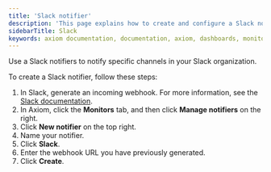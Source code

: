```yaml
---
title: 'Slack notifier'
description: 'This page explains how to create and configure a Slack notifier.'
sidebarTitle: Slack
keywords: axiom documentation, documentation, axiom, dashboards, monitors, notifiers, slack, email, pagerduty, webhook, opsgenie, discord, discord webhook
---
```


Use a Slack notifiers to notify specific channels in your Slack organization.

To create a Slack notifier, follow these steps:

1. In Slack, generate an incoming webhook. For more information, see the [Slack documentation](https://api.slack.com/messaging/webhooks).
1. In Axiom, click the **Monitors** tab, and then click **Manage notifiers** on the right.
1. Click **New notifier** on the top right.
1. Name your notifier.
1. Click **Slack**.
1. Enter the webhook URL you have previously generated.
1. Click **Create**.